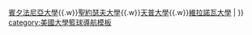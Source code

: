 {{Navbox
|name  = 費城五校聯盟
|title = 費城五校聯盟
|state = {{{state|autocollapse}}}
|titlestyle = background:#EE0000;color:#FFFFFF;
|groupstyle = text-align:center;background:#EE0000;color:#FFFFFF;
|listclass = hlist
|liststyle  = text-align:center;

|group1 = 
|list1 = 
[[拉塞尔大学|拉塞爾大學]]{{.w}}[[宾夕法尼亚大学|賓夕法尼亞大學]]{{.w}}[[聖約瑟夫大學]]{{.w}}[[天普大學]]{{.w}}[[维拉诺瓦大学|維拉諾瓦大學]]
|
<!--
|group2 = Teams
|list2 = 
* [[La Salle Explorers men's basketball|La Salle Explorers]]
* [[Penn Quakers men's basketball|Penn Quakers]]
* [[Saint Joseph's Hawks men's basketball|Saint Joseph's Hawks]]
* [[Temple Owls men's basketball|Temple Owls]]
* [[Villanova Wildcats men's basketball|Villanova Wildcats]]

|group3 = Arenas
|list3 = 
* [[Hagan Arena]]
* [[Liacouras Center]]
* [[Palestra]]
* [[Finneran Pavilion]]
* [[Tom Gola Arena]]

|group4 = Related
|list4 = 
* [[City 6]]
* [[Holy War (Saint Joseph's–Villanova)|Holy War]]
* [[Robert V. Geasey Trophy]]
* [[Saint Joseph's–Temple rivalry]]
* [[Battle of 33rd Street]]
-->
}}<noinclude>
{{collapsible option}}
[[category:美國大學籃球導航模板]]
</noinclude>